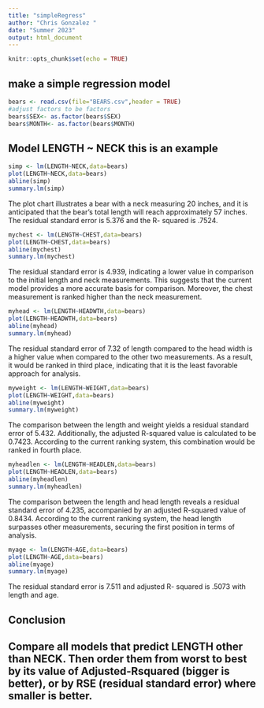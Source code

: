 ```yaml
---
title: "simpleRegress"
author: "Chris Gonzalez "
date: "Summer 2023"
output: html_document
---
```


```r
knitr::opts_chunk$set(echo = TRUE)
```

## make a simple regression model

```r
bears <- read.csv(file="BEARS.csv",header = TRUE)
#adjust factors to be factors
bears$SEX<- as.factor(bears$SEX)
bears$MONTH<- as.factor(bears$MONTH)
```

## Model LENGTH ~ NECK  this is an example  

```r
simp <- lm(LENGTH~NECK,data=bears)
plot(LENGTH~NECK,data=bears)
abline(simp)
summary.lm(simp)
```
The plot chart illustrates a bear with a neck measuring 20 inches, and it is anticipated that the bear's total length will reach approximately 57 inches. The residual standard error is 5.376 and the R- squared is .7524.

```r
mychest <- lm(LENGTH~CHEST,data=bears)
plot(LENGTH~CHEST,data=bears)
abline(mychest)
summary.lm(mychest)
```
The residual standard error is 4.939, indicating a lower value in comparison to the initial length and neck measurements. This suggests that the current model provides a more accurate basis for comparison. Moreover, the chest measurement is ranked higher than the neck measurement.


```r
myhead <- lm(LENGTH~HEADWTH,data=bears)
plot(LENGTH~HEADWTH,data=bears)
abline(myhead)
summary.lm(myhead)
```
The residual standard error of 7.32 of length compared to the head width is a higher value when compared to the other two measurements. As a result, it would be ranked in third place, indicating that it is the least favorable approach for analysis.

```r
myweight <- lm(LENGTH~WEIGHT,data=bears)
plot(LENGTH~WEIGHT,data=bears)
abline(myweight)
summary.lm(myweight)
```
The comparison between the length and weight yields a residual standard error of 5.432. Additionally, the adjusted R-squared value is calculated to be 0.7423. According to the current ranking system, this combination would be ranked in fourth place.

```r
myheadlen <- lm(LENGTH~HEADLEN,data=bears)
plot(LENGTH~HEADLEN,data=bears)
abline(myheadlen)
summary.lm(myheadlen)
```
The comparison between the length and head length reveals a residual standard error of 4.235, accompanied by an adjusted R-squared value of 0.8434. According to the current ranking system, the head length surpasses other measurements, securing the first position in terms of analysis.

```r
myage <- lm(LENGTH~AGE,data=bears)
plot(LENGTH~AGE,data=bears)
abline(myage)
summary.lm(myage)
```
The residual standard error is 7.511 and adjusted R- squared is .5073 with length and age. 

##  Conclusion 
 
## Compare all models that predict LENGTH other than NECK. Then order them from worst to best by its value of Adjusted-Rsquared (bigger is better), or by RSE (residual standard error) where smaller is better. 

